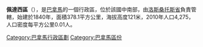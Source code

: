<!-- 檔案不存在 [[Image:Playa_El_Arenal,_Pedasí,_Los_Santos_in_2008.jpg|right]] ，可從英文維基百科取得 -->

{{Coord|7|33|N|80|1|W|region:PA-7_type:adm2nd|display=title}}

'''佩達西區'''（{{lang-es|Distrito de Pedasí}}），是[[巴拿馬|巴拿馬]]的一個行政區，位於該國中南部，由[[洛斯桑托斯省|洛斯桑托斯省]]負責管轄，始建於1840年，面積378.1平方公里，海拔高度121米，2010年人口4,275，人口密度每平方公里0.01人。

{{巴拿馬區份}}

{{Los Santos Province}}

[[Category:巴拿馬行政區劃|Category:巴拿馬行政區劃]]
[[Category:巴拿馬區份|Category:巴拿馬區份]]


{{Panama-geo-stub}}